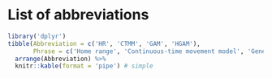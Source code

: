 \newpage

# List of abbreviations

```r
library('dplyr')
tibble(Abbreviation = c('HR', 'CTMM', 'GAM', 'HGAM'),
       Phrase = c('Home range', 'Continuous-time movement model', 'Generalized additive model', 'Hierarchical generalized additive model')) %>%
  arrange(Abbreviation) %>%
  knitr::kable(format = 'pipe') # simple
```
